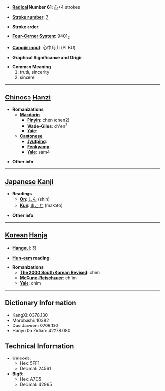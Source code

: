 * '''[[Wiktionary:Chinese radical index| Radical]] Number 61''': [[Wiktionary:Chinese radical index 心|心]]+4 strokes

* '''[[Wiktionary:Chinese total strokes index|Stroke number]]''': [[Wiktionary:Chinese total strokes index 7|7]]

* '''Stroke order''': 

* '''[[Wiktionary:Chinese four corner index|Four-Corner System]]''': 9401<sub>2</sub>

* '''[[Wiktionary:Chinese Cangjie index|Cangjie input]]''': 心中月山 (PLBU)

* '''Graphical Significance and Origin''': 

* '''Common Meaning'''
*#truth, sincerity
*# sincere


----

== [[Chinese]] [[Hanzi]] ==

* '''Romanizations'''
** '''[[Mandarin]]'''
*** '''[[Pinyin]]''': chén (chen2)
*** '''[[Wade-Giles]]''': ch'en<sup>2</sup>
*** '''[[Yale]]''': 
** '''[[Cantonese]]'''
*** '''[[Jyutping]]''':
*** '''[[Penkyamp]]''': 
*** '''[[Yale]]''': sam4

* '''Other info''': 

----

== [[Japanese]] [[Kanji]] ==

* '''Readings'''
** '''[[On]]''': [[しん]] (shin)
** '''[[Kun]]''': [[まこと]] (makoto)

* '''Other info''':  

----

== [[Korean]] [[Hanja]] ==

* '''[[Hangeul]]''': 침

* '''[[Hun-eum]] reading''': 

* '''Romanizations'''
** '''[[The 2000 South Korean Revised Romanization|The 2000 South Korean Revised]]''': chim
** '''[[McCune-Reischauer]]''': ch'im
** '''[[Yale]]''': chim

----

== Dictionary Information ==

* KangXi: 0378.130
* Morobashi: 10382
* Dae Jaweon: 0706.130
* Hanyu Da Zidian: 42278.080

== Technical Information ==

* '''Unicode''':
** Hex: 5FF1
** Decimal: 24561
* '''Big5''':
** Hex: A7D5
** Decimal: 42965